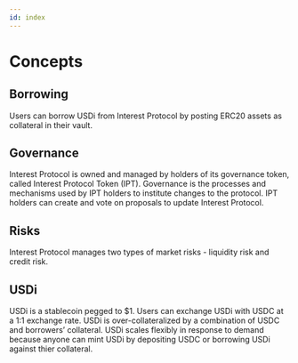 ```yaml
---
id: index
---
```


# Concepts 

## Borrowing

Users can borrow USDi from Interest Protocol by posting ERC20 assets as collateral in their vault.

## Governance

Interest Protocol is owned and managed by holders of its governance token, called Interest Protocol Token (IPT). Governance is the processes and mechanisms used by IPT holders to institute changes to the protocol. IPT holders can create and vote on proposals to update Interest Protocol.

## Risks

Interest Protocol manages two types of market risks - liquidity risk and credit risk.

## USDi

USDi is a stablecoin pegged to $1. Users can exchange USDi with USDC at a 1:1 exchange rate. USDi is over-collateralized by a combination of USDC and borrowers’ collateral. USDi scales flexibly in response to demand because anyone can mint USDi by depositing USDC or borrowing USDi against thier collateral.

<DocCardList items={useCurrentSidebarCategory().items}/>
